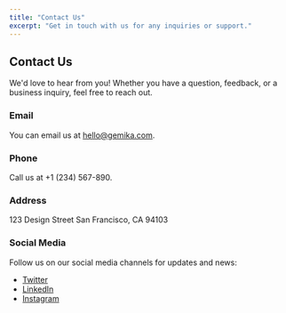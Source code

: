 ```yaml
---
title: "Contact Us"
excerpt: "Get in touch with us for any inquiries or support."
---
```


## Contact Us

We'd love to hear from you! Whether you have a question, feedback, or a business inquiry, feel free to reach out.

### Email
You can email us at [hello@gemika.com](mailto:hello@gemika.com).

### Phone
Call us at +1 (234) 567-890.

### Address
123 Design Street
San Francisco, CA 94103

### Social Media
Follow us on our social media channels for updates and news:
- [Twitter](#)
- [LinkedIn](#)
- [Instagram](#)
